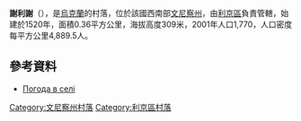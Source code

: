 {{coord|49|20|6|N|28|5|58|E|scale:30000|display=title}}

'''謝利謝'''（{{lang-uk|Селище}}），是[[烏克蘭|烏克蘭]]的村落，位於該國西南部[[文尼察州|文尼察州]]，由[[利京區|利京區]]負責管轄，始建於1520年，面積0.36平方公里，海拔高度309米，2001年人口1,770，人口密度每平方公里4,889.5人。

==參考資料==
* [http://weather.in.ua/ua/vinnickaja/23529 Погода в селі ]{{Wayback|url=http://weather.in.ua/ua/vinnickaja/23529 |date=20181020011538 }}

[[Category:文尼察州村落|Category:文尼察州村落]]
[[Category:利京區村落|Category:利京區村落]]


{{Vinnytsia-geo-stub}}